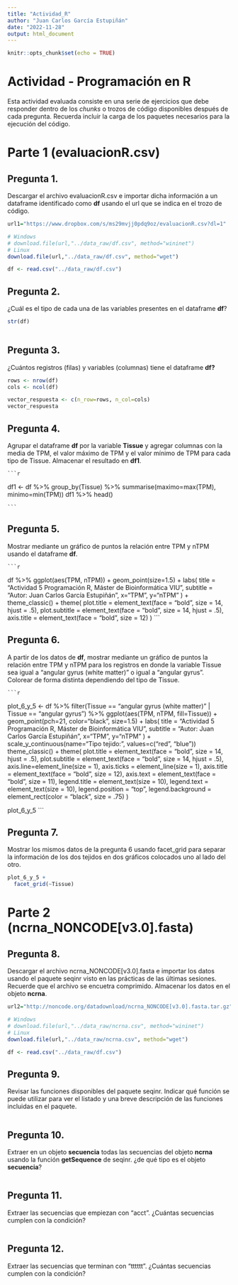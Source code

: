 ```yaml
---
title: "Actividad_R"
author: "Juan Carlos García Estupiñán"
date: "2022-11-28"
output: html_document
---
```


```r
knitr::opts_chunk$set(echo = TRUE)
```

# Actividad - Programación en R


Esta actividad evaluada consiste en una serie de ejercicios que debe responder dentro de los *chunks* o trozos de código disponibles después de cada pregunta. Recuerda incluir la carga de los paquetes necesarios para la ejecución del código.


# Parte 1 (evaluacionR.csv)

## Pregunta 1.

Descargar el archivo evaluacionR.csv e importar dicha información a un dataframe identificado como **df** usando el url que se indica en el trozo de código.

```r

url1="https://www.dropbox.com/s/ms29mvjj0pdq9oz/evaluacionR.csv?dl=1"

# Windows
# download.file(url,"../data_raw/df.csv", method="wininet")
# Linux
download.file(url,"../data_raw/df.csv", method="wget")

df <- read.csv("../data_raw/df.csv")

```


## Pregunta 2.

¿Cuál es el tipo de cada una de las variables presentes en el dataframe **df**?

```r

str(df)
   
```

## Pregunta 3.
 
 ¿Cuántos registros (filas) y variables (columnas) tiene el dataframe **df?**

```r
rows <- nrow(df)
cols <- ncol(df)

vector_respuesta <- c(n_row=rows, n_col=cols) 
vector_respuesta
```


## Pregunta 4.
 
Agrupar el dataframe **df** por la variable **Tissue** y agregar columnas con la media de TPM, el valor máximo de TPM y el valor mínimo de TPM para cada tipo de Tissue. Almacenar el resultado en **df1**.

    ```r
df1 <- df %>%
      group_by(Tissue) %>%
      summarise(maximo=max(TPM),
                minimo=min(TPM))
df1 %>% head()

    ```


## Pregunta 5.
 
Mostrar mediante un gráfico de puntos la relación entre TPM y nTPM usando el dataframe **df**.

    ```r
df %>%
      ggplot(aes(TPM, nTPM)) +
      geom_point(size=1.5) +
      labs(
        title = "Actividad 5 Programación R, Máster de Bioinformática VIU",
        subtitle = "Autor: Juan Carlos García Estupiñán",
        x="TPM",
        y="nTPM"
      ) +
      theme_classic() +
      theme(
        plot.title = element_text(face = "bold", size = 14, hjust = .5),
        plot.subtitle = element_text(face = "bold", size = 14, hjust = .5),
        axis.title = element_text(face = "bold", size = 12)
      )
    ```


## Pregunta 6.
 
A partir de los datos de **df**, mostrar mediante un gráfico de puntos la relación entre TPM y nTPM para los registros en donde la variable Tissue sea igual a "angular gyrus (white matter)" o igual a "angular gyrus". Colorear de forma distinta dependiendo del tipo de Tissue.

    ```r
plot_6_y_5 <- df %>% 
      filter(Tissue == "angular gyrus (white matter)" | Tissue == "angular gyrus") %>% 
      ggplot(aes(TPM, nTPM, fill=Tissue)) +
      geom_point(pch=21, color="black", size=1.5) +
 labs(
        title = "Actividad 5 Programación R, Máster de Bioinformática VIU",
        subtitle = "Autor: Juan Carlos García Estupiñán",
        x="TPM",
        y="nTPM"
      ) +
  scale_y_continuous(name="Tipo tejido:",
                     values=c("red", "blue"))
      theme_classic() +
      theme(
        plot.title = element_text(face = "bold", size = 14, hjust = .5),
        plot.subtitle = element_text(face = "bold", size = 14, hjust = .5),
        axis.line=element_line(size = 1),
        axis.ticks = element_line(size = 1),
        axis.title = element_text(face = "bold", size = 12),
        axis.text = element_text(face = "bold", size = 11),
        legend.title = element_text(size = 10),
        legend.text = element_text(size = 10),
        legend.position = "top",
        legend.background = element_rect(color = "black", size = .75)
      )

plot_6_y_5
    ```


## Pregunta 7.
 
Mostrar los mismos datos de la pregunta 6 usando facet_grid para separar la información de los dos tejidos en dos gráficos colocados uno al lado del otro.

```r

plot_6_y_5 +
  facet_grid(~Tissue) 

```


# Parte 2 (ncrna_NONCODE[v3.0].fasta)

## Pregunta 8.

Descargar el archivo ncrna_NONCODE[v3.0].fasta e importar los datos usando el paquete seqinr visto en las  prácticas de las últimas sesiones. Recuerde que el archivo se encuetra comprimido. Almacenar los datos en el objeto **ncrna**.

```r
url2="http://noncode.org/datadownload/ncrna_NONCODE[v3.0].fasta.tar.gz"

# Windows
# download.file(url,"../data_raw/ncrna.csv", method="wininet")
# Linux
download.file(url,"../data_raw/ncrna.csv", method="wget")

df <- read.csv("../data_raw/df.csv")

```

## Pregunta 9.

Revisar las funciones disponibles del paquete seqinr. Indicar qué función se puede utilizar para ver el listado y una breve descripción de las funciones incluidas en el paquete.

```r



```

## Pregunta 10.

Extraer en un objeto **secuencia** todas las secuencias del objeto **ncrna** usando la función **getSequence** de seqinr. ¿de qué tipo es el objeto **secuencia**? 

```r


```

## Pregunta 11.

Extraer  las secuencias que empiezan con "acct". ¿Cuántas secuencias cumplen con la condición?

```r



```


## Pregunta 12.

Extraer las secuencias que terminan con "tttttt". ¿Cuántas secuencias cumplen con la condición?

```r



```



